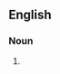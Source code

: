 {{also|dárky}}

==English==

===Noun===
{{en-noun|darkies}}

# {{alternative spelling of|darkey|lang=en}}